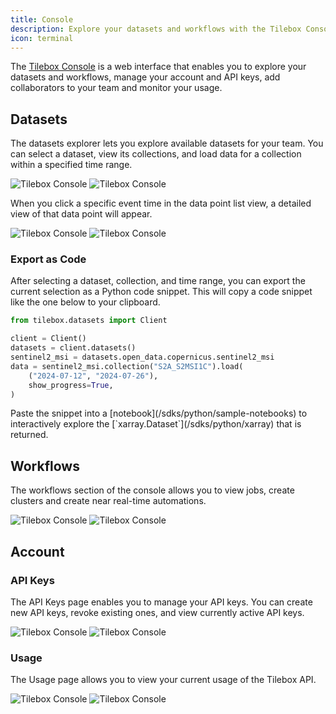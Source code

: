 ```yaml
---
title: Console
description: Explore your datasets and workflows with the Tilebox Console
icon: terminal
---
```


The [Tilebox Console](https://console.tilebox.com) is a web interface that enables you to explore your datasets and workflows, manage your account and API keys, add collaborators to your team and monitor your usage.

## Datasets

The datasets explorer lets you explore available datasets for your team. You can select a dataset, view its collections, and load data for a collection within a specified time range.

<Frame>
  <img src="/assets/console/datasets-light.png" alt="Tilebox Console" className="dark:hidden" />
  <img src="/assets/console/datasets-dark.png" alt="Tilebox Console" className="hidden dark:block" />
</Frame>

When you click a specific event time in the data point list view, a detailed view of that data point will appear.

<Frame>
  <img src="/assets/console/datapoint-light.png" alt="Tilebox Console" className="dark:hidden" />
  <img src="/assets/console/datapoint-dark.png" alt="Tilebox Console" className="hidden dark:block" />
</Frame>

### Export as Code

After selecting a dataset, collection, and time range, you can export the current selection as a Python code snippet. This will copy a code snippet like the one below to your clipboard.

```python Python
from tilebox.datasets import Client

client = Client()
datasets = client.datasets()
sentinel2_msi = datasets.open_data.copernicus.sentinel2_msi
data = sentinel2_msi.collection("S2A_S2MSI1C").load(
    ("2024-07-12", "2024-07-26"),
    show_progress=True,
)
```

<Tip>
  Paste the snippet into a [notebook](/sdks/python/sample-notebooks) to interactively explore the
  [`xarray.Dataset`](/sdks/python/xarray) that is returned.
</Tip>

## Workflows

The workflows section of the console allows you to view jobs, create clusters and create near real-time automations.

<Frame>
  <img src="/assets/console/automation-light.png" alt="Tilebox Console" className="dark:hidden" />
  <img src="/assets/console/automation-dark.png" alt="Tilebox Console" className="hidden dark:block" />
</Frame>

## Account

### API Keys

The API Keys page enables you to manage your API keys. You can create new API keys, revoke existing ones, and view currently active API keys.

<Frame>
  <img src="/assets/console/api-keys-light.png" alt="Tilebox Console" className="dark:hidden" />
  <img src="/assets/console/api-keys-dark.png" alt="Tilebox Console" className="hidden dark:block" />
</Frame>

### Usage

The Usage page allows you to view your current usage of the Tilebox API.

<Frame>
  <img src="/assets/console/usage-light.png" alt="Tilebox Console" className="dark:hidden" />
  <img src="/assets/console/usage-dark.png" alt="Tilebox Console" className="hidden dark:block" />
</Frame>
